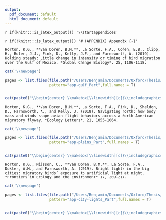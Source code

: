 ```yaml
---
output:
  pdf_document: default
  html_document: default
---
```

`r if(knitr:::is_latex_output()) '\\startappendices'`

`r if(!knitr:::is_latex_output()) '# (APPENDIX) Appendix {-}'` 

<!-- If you feel it necessary to include an appendix, it goes here. The first appendix should include the commands above. -->



```block
Horton, K.G., **Van Doren, B.M.**, La Sorte, F.A., Cohen, E.B., Clipp, H., Buler, J.J., Fink, D., Kelly, J.F., and Farnsworth, A. (2019). Holding steady: Little change in intensity or timing of bird migration over the Gulf of Mexico. *Global Change Biology*. 25, 1106-1118. 
```

\hypertarget{app-gulf}{
\chapter[Timing and intensity of bird migration over the Gulf of Mexico]{Little change in intensity or timing of bird migration over the Gulf of Mexico}\label{app-gulf}}

```r
cat('\\newpage')
```


```r
pages <- list.files(file.path("/Users/Benjamin/Documents/Oxford/Thesis/oxforddown/pdf_chapters/app-gulf"),
                    pattern="app-gulf_Part",full.names = T)


cat(paste0("\\begin{center} \\makebox[\\linewidth][c]{\\includegraphics[width=1.15\\linewidth]{", pages, "}} \\end{center} \\newpage \n"))

```





```block
Horton, K.G., **Van Doren, B.M.**, La Sorte, F.A., Fink, D., Sheldon, D., Farnsworth, A., and Kelly, J. (2018). Navigating north: how body mass and winds shape avian flight behaviors across a North American migratory flyway. *Ecology Letters*. 21, 1055-1064.
```

\hypertarget{app-plains}{
\chapter[Avian flight behaviors across a North American flyway]{Navigating north: how body mass and winds shape avian flight behaviors across a North American migratory flyway}\label{app-plains}}


```r
cat('\\newpage')
```


```r
pages <- list.files(file.path("/Users/Benjamin/Documents/Oxford/Thesis/oxforddown/pdf_chapters/app-plains"),
                    pattern="app-plains_Part",full.names = T)


cat(paste0("\\begin{center} \\makebox[\\linewidth][c]{\\includegraphics[width=1.2\\linewidth]{", pages, "}} \\end{center} \\newpage \n"))

```








```block
Horton, K.G., Nilsson, C., **Van Doren, B.M.**, La Sorte, F.A., Dokter, A.M., and Farnsworth, A. (2019). Bright lights in the big cities: migratory birds’ exposure to artificial light at night. *Frontiers in Ecology and the Environment* 17, 209-214.
```

\hypertarget{app-city-lights}{
\chapter[Migratory birds’ exposure to artificial light at night]{Bright lights in the big cities: migratory birds’ exposure to artificial light at night}\label{app-city-lights}}


```r
cat('\\newpage')
```


```r
pages <- list.files(file.path("/Users/Benjamin/Documents/Oxford/Thesis/oxforddown/pdf_chapters/app-city-lights"),
                    pattern="app-city-lights_Part",full.names = T)


cat(paste0("\\begin{center} \\makebox[\\linewidth][c]{\\includegraphics[width=1.2\\linewidth]{", pages, "}} \\end{center} \\newpage \n"))

```




